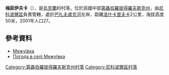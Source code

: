 {{coord|47|57|3|N|34|8|47|E|scale:30000_region:UA|display=title}}

'''梅茹伊夫卡'''（{{lang-uk|Межуївка}}），是[[烏克蘭|烏克蘭]]的村落，位於該國中部[[第聶伯羅彼得羅夫斯克州|第聶伯羅彼得羅夫斯克州]]，由[[尼科波爾區|尼科波爾區]]負責管轄，處於[[巴扎夫盧克河|巴扎夫盧克河]]左岸，距離[[洛什卡里夫卡_(克里沃罗格区)|洛什卡里夫卡]]2公里，海拔高度50米，2001年人口27。

==參考資料==
* [http://gska2.rada.gov.ua/pls/z7502/A005?rdat1=06.12.2007&rf7571=5775 Межуївка]{{dead link|date=2018年3月 |bot=InternetArchiveBot |fix-attempted=yes }}
* [http://weather.in.ua/ua/dnepropetrovskaja/15378 Погода в селі Межуївка] {{Wayback|url=http://weather.in.ua/ua/dnepropetrovskaja/15378 |date=20160607101038 }}

{{DEFAULTSORT:Межуївка}}
[[Category:第聶伯羅彼得羅夫斯克州村落|Category:第聶伯羅彼得羅夫斯克州村落]]
[[Category:尼科波爾區村落|Category:尼科波爾區村落]]


{{Dnipropetrovsk-geo-stub}}